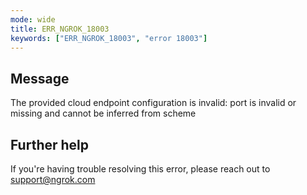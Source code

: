 ```yaml
---
mode: wide
title: ERR_NGROK_18003
keywords: ["ERR_NGROK_18003", "error 18003"]
---
```


## Message

The provided cloud endpoint configuration is invalid: port is invalid or missing and cannot be inferred from scheme

## Further help

If you're having trouble resolving this error, please reach out to [support@ngrok.com](mailto:support@ngrok.com?subject=Help%20with%20ERR_NGROK_18003)
